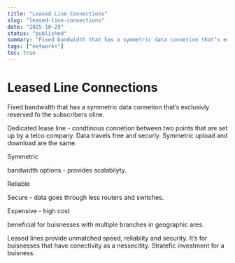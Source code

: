 ```yaml
---
title: "Leased Line Connections"
slug: "leased-line-connections"
date: "2025-10-29"
status: "published"
summary: "Fixed bandwidth that has a symmetric data connetion that’s exclusivly reserved fo the subscribers oline."
tags: ["network+"]
toc: true
---
```


# Leased Line Connections

Fixed bandwidth that has a symmetric data connetion that’s exclusivly reserved fo the subscribers oline. 

Dedicated lease line - condtinous connetion between two points that are set up by a telco company. Data travels free and securly. Symmetric upload and download are the same.

Symmetric 

bandwidth options - provides scalabilyty. 

Reliable

Secure - data goes through less routers and switches. 

Expensive - high cost

beneficial for buisnesses with multiple branches in geographic ares. 

Leased lines provide unmatched speed, reliablity and security. It’s for buisnesses that have conectivity as a nessecitity. Stratefic investment for a buisness.
